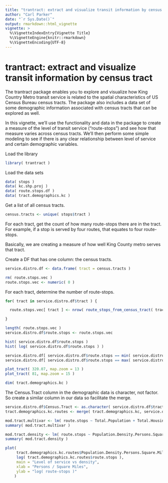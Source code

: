 ```yaml
---
title: "trantract: extract and visualize transit information by census tract"
author: "Carl Parker"
date: "`r Sys.Date()`"
output: rmarkdown::html_vignette
vignette: >
  %\VignetteIndexEntry{Vignette Title}
  %\VignetteEngine{knitr::rmarkdown}
  %\VignetteEncoding{UTF-8}
---
```


# trantract: extract and visualize transit information by census tract #

The trantract package enables you to explore and visualize how King
Country Metro transit service is related to the spatial characteristics
of US Census Bureau census tracts. The package also includes a data set
of some demographic information associated with census tracts that can
be explored as well.

In this vignette, we'll use the functionality and data in the package to
create a measure of the level of transit service ("route-stops") and see
how that measure varies across census tracts. We'll then perform some
simple modeling to see if there is any clear relationship between level
of service and certain demographic variables.

Load the library

```r
library( trantract )
```

Load the data sets

```r
data( stops )
data( kc.shp.proj )
data( route.stops.df )
data( tract.demographics.kc )
```

Get a list of all census tracts.
 
```r
census.tracts <- unique( stops$tract )
```

For each tract, get the count of how many route-stops there are in the
tract. For example, if a stop is served by four routes, that equates
to four route-stops.

Basically, we are creating a measure of how well King County metro
serves that tract.

Create a DF that has one column: the census tracts.

```r
service.distro.df <- data.frame( tract = census.tracts )

rm( route.stops.vec )
route.stops.vec <- numeric( 0 )
```

For each tract, determine the number of route-stops.

```r
for( tract in service.distro.df$tract ) {

  route.stops.vec[ tract ] <- nrow( route_stops_from_census_tract( tract ) )

}

length( route.stops.vec )
service.distro.df$route.stops <- route.stops.vec

hist( service.distro.df$route.stops ) 
hist( log( service.distro.df$route.stops ) ) 

service.distro.df[ service.distro.df$route.stops == min( service.distro.df$route.stops ), ]
service.distro.df[ service.distro.df$route.stops == max( service.distro.df$route.stops ), ]

plot_tract( 320.07, map.zoom = 13 )
plot_tract( 81, map.zoom = 15 )

dim( tract.demographics.kc )
```

The Census.Tract column in the demographic data is character, not
factor. So create a similar column in our data so facilitate the
merge.

```r
service.distro.df$Census.Tract <- as.character( service.distro.df$tract )
tract.demographics.kc.routes <- merge( tract.demographics.kc, service.distro.df )  
```

```r
mod.tract.multivar <- lm( route.stops ~ Total.Population + Total.Housing.Units + Land.Area.Square.Miles, data = tract.demographics.kc.routes )
summary( mod.tract.multivar )
```

```r
mod.tract.density <- lm( route.stops ~ Population.Density.Persons.Square.Mile, data = tract.demographics.kc.routes )
summary( mod.tract.density )
```

```r
plot( 
     tract.demographics.kc.routes$Population.Density.Persons.Square.Mile, 
     log( tract.demographics.kc.routes$route.stops ), 
     main = "Level of service vs density",
     xlab = "Persons / Square Miles",
     ylab = "log( route-stops )"
    )
```
